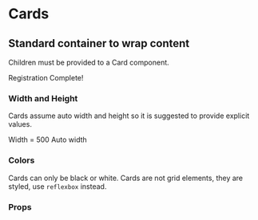 
<Meta title="Cards" component={Card} />

# Cards

## Standard container to wrap content

Children must be provided to a Card component.

<Preview withToolbar>
  <Story name="Standard">
    <Card>
      <Text>Registration Complete!</Text>
      <PrimaryButton text="Take a tour" />
      <SecondaryButton text="Chill I got this" />
    </Card>
  </Story>
</Preview>

### Width and Height

Cards assume auto width and height so it is suggested to provide explicit values.

<Preview withToolbar>
  <Story name="Sizes">
    <div>
      <Card width={500}>
        <Text>Width = 500</Text>
      </Card>
      <Card>
        <Text> Auto width </Text>
      </Card>
    </div>
  </Story>
</Preview>

### Colors

Cards can only be black or white. Cards are not grid elements, they are styled, use `reflexbox` instead.

<Preview withToolbar>
  <Story name="Colors">
    <div>
      <Card width={500} invert></Card>
      <Card width={500}></Card>
    </div>
  </Story>
</Preview>

### Props

<Props of={Card} />
